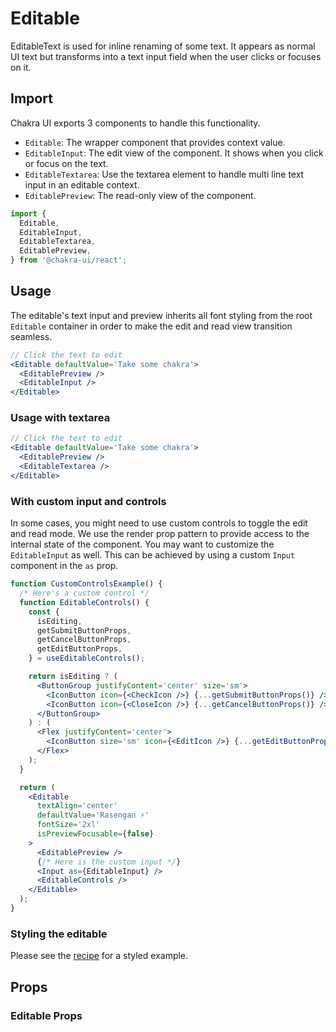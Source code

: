 # Editable

EditableText is used for inline renaming of some text. It appears as normal UI
text but transforms into a text input field when the user clicks or focuses on
it.

## Import

Chakra UI exports 3 components to handle this functionality.

- `Editable`: The wrapper component that provides context value.
- `EditableInput`: The edit view of the component. It shows when you click or
  focus on the text.
- `EditableTextarea`: Use the textarea element to handle multi line text input
  in an editable context.
- `EditablePreview`: The read-only view of the component.

```js
import {
  Editable,
  EditableInput,
  EditableTextarea,
  EditablePreview,
} from '@chakra-ui/react';
```

## Usage

The editable's text input and preview inherits all font styling from the root
`Editable` container in order to make the edit and read view transition
seamless.

```jsx live
// Click the text to edit
<Editable defaultValue='Take some chakra'>
  <EditablePreview />
  <EditableInput />
</Editable>
```

### Usage with textarea

```jsx live
// Click the text to edit
<Editable defaultValue='Take some chakra'>
  <EditablePreview />
  <EditableTextarea />
</Editable>
```

### With custom input and controls

In some cases, you might need to use custom controls to toggle the edit and read
mode. We use the render prop pattern to provide access to the internal state of
the component. You may want to customize the `EditableInput` as well. This can
be achieved by using a custom `Input` component in the `as` prop.

```jsx live
function CustomControlsExample() {
  /* Here's a custom control */
  function EditableControls() {
    const {
      isEditing,
      getSubmitButtonProps,
      getCancelButtonProps,
      getEditButtonProps,
    } = useEditableControls();

    return isEditing ? (
      <ButtonGroup justifyContent='center' size='sm'>
        <IconButton icon={<CheckIcon />} {...getSubmitButtonProps()} />
        <IconButton icon={<CloseIcon />} {...getCancelButtonProps()} />
      </ButtonGroup>
    ) : (
      <Flex justifyContent='center'>
        <IconButton size='sm' icon={<EditIcon />} {...getEditButtonProps()} />
      </Flex>
    );
  }

  return (
    <Editable
      textAlign='center'
      defaultValue='Rasengan ⚡️'
      fontSize='2xl'
      isPreviewFocusable={false}
    >
      <EditablePreview />
      {/* Here is the custom input */}
      <Input as={EditableInput} />
      <EditableControls />
    </Editable>
  );
}
```

### Styling the editable

Please see the [recipe](/community/recipes/atlaskit-editable) for a styled
example.

## Props

### Editable Props

<PropsTable of='Editable' />
